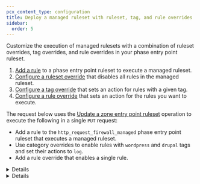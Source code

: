 ```yaml
---
pcx_content_type: configuration
title: Deploy a managed ruleset with ruleset, tag, and rule overrides
sidebar:
  order: 5
---
```



Customize the execution of managed rulesets with a combination of ruleset overrides, tag overrides, and rule overrides in your phase entry point ruleset.

1. [Add a rule](/ruleset-engine/basic-operations/deploy-rulesets/) to a phase entry point ruleset to execute a managed ruleset.
2. [Configure a ruleset override](/ruleset-engine/managed-rulesets/override-managed-ruleset/) that disables all rules in the managed ruleset.
3. [Configure a tag override](/ruleset-engine/managed-rulesets/override-managed-ruleset/) that sets an action for rules with a given tag.
4. [Configure a rule override](/ruleset-engine/managed-rulesets/override-managed-ruleset/) that sets an action for the rules you want to execute.

The request below uses the [Update a zone entry point ruleset](/ruleset-engine/rulesets-api/update/) operation to execute the following in a single `PUT` request:

- Add a rule to the `http_request_firewall_managed` phase entry point ruleset that executes a managed ruleset.
- Use category overrides to enable rules with `wordpress` and `drupal` tags and set their actions to `log`.
- Add a rule override that enables a single rule.

<Details header="Example: Execute a managed ruleset at the zone level with overrides">

In this example:

- `"id": "<MANAGED_RULESET_ID>"` adds a rule to the `http_request_firewall_managed` phase entry point ruleset to execute a managed ruleset for requests addressed to a zone (`{zone_id}`).
- `"enabled": false` defines an override at the ruleset level to disable all rules in the managed ruleset.
- `"categories": [{"category": "wordpress", "action": "log", "enabled": true}, {"category": "drupal", "action": "log", "enabled": true}]` defines an override at the tag level to enable rules tagged with `wordpress` or `drupal` and sets their action to `log`.
- `"rules": [{"id": "<RULE_ID>", "action": "block", "enabled": true}]` defines an override at the rule level that enables one individual rule and sets the action to `block`.

```bash
curl --request PUT \
https://api.cloudflare.com/client/v4/zones/{zone_id}/rulesets/phases/http_request_firewall_managed/entrypoint \
--header "Authorization: Bearer <API_TOKEN>" \
--header "Content-Type: application/json" \
--data '{
  "rules": [
    {
      "action": "execute",
      "expression": "true",
      "action_parameters": {
        "id": "<MANAGED_RULESET_ID>",
        "overrides": {
          "enabled": false,
          "categories": [
            {
              "category": "wordpress",
              "action": "log",
              "enabled": true
            },
            {
              "category": "drupal",
              "action": "log",
              "enabled": true
            }
          ],
          "rules": [
            {
              "id": "<RULE_ID>",
              "action": "block",
              "enabled": true
            }
          ]
        }
      }
    }
  ]
}'
```

</Details>

<Details header="Example: Execute a managed ruleset at the account level with overrides">

In this example:

- `"id": "<MANAGED_RULESET_ID>"` adds a rule to the `http_request_firewall_managed` phase entry point ruleset that executes a managed ruleset for requests addressed to `example.com`.
- `"enabled": false` defines an override at the ruleset level to disable all rules in the managed ruleset.
- `"categories": [{"category": "wordpress", "action": "log", "enabled": true}, {"category": "drupal", "action": "log", "enabled": true}]` defines an override at the tag level to enable rules tagged with `wordpress` or `drupal` and sets their action to `log`.
- `"rules": [{"id": "<RULE_ID>", "action": "block", "enabled": true}]` defines an override at the rule level that enables one individual rule and sets the action to `block`.

```bash
curl --request PUT \
https://api.cloudflare.com/client/v4/accounts/{account_id}/rulesets/phases/http_request_firewall_managed/entrypoint \
--header "Authorization: Bearer <API_TOKEN>" \
--header "Content-Type: application/json" \
--data '{
  "rules": [
    {
      "action": "execute",
      "expression": "cf.zone.name eq \"example.com\" and cf.zone.plan eq \"ENT\"",
      "action_parameters": {
        "id": "<MANAGED_RULESET_ID>",
        "overrides": {
          "enabled": false,
          "categories": [
            {
              "category": "wordpress",
              "action": "log",
              "enabled": true
            },
            {
              "category": "drupal",
              "action": "log",
              "enabled": true
            }
          ],
          "rules": [
            {
              "id": "<RULE_ID>",
              "action": "block",
              "enabled": true
            }
          ]
        }
      }
    }
  ]
}'
```

</Details>
